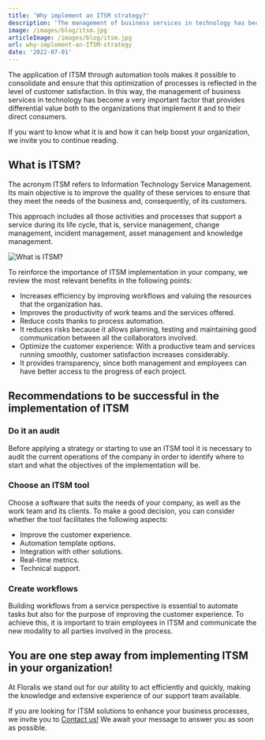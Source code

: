 ```yaml
---
title: 'Why implement an ITSM strategy?'
description: 'The management of business services in technology has become a very important factor that provides differential value both to the organizations that implement it and to their direct consumers'
image: /images/blog/itsm.jpg
articleImage: /images/blog/itsm.jpg
url: why-implement-an-ITSM-strategy
date: '2022-07-01'
---
```


The application of ITSM through automation tools makes it possible to consolidate and ensure that this optimization of processes is reflected in the level of customer satisfaction. In this way, the management of business services in technology has become a very important factor that provides differential value both to the organizations that implement it and to their direct consumers.

If you want to know what it is and how it can help boost your organization, we invite you to continue reading.

## What is ITSM?

The acronym ITSM refers to Information Technology Service Management. Its main objective is to improve the quality of these services to ensure that they meet the needs of the business and, consequently, of its customers.

This approach includes all those activities and processes that support a service during its life cycle, that is, service management, change management, incident management, asset management and knowledge management.

![What is ITSM?](/images/blog/itsm-banner.png)

To reinforce the importance of ITSM implementation in your company, we review the most relevant benefits in the following points:

-   Increases efficiency by improving workflows and valuing the resources that the organization has.
-   Improves the productivity of work teams and the services offered.
-   Reduce costs thanks to process automation.
-   It reduces risks because it allows planning, testing and maintaining good communication between all the collaborators involved.
-   Optimize the customer experience: With a productive team and services running smoothly, customer satisfaction increases considerably.
-   It provides transparency, since both management and employees can have better access to the progress of each project.

## Recommendations to be successful in the implementation of ITSM

### Do it an audit

Before applying a strategy or starting to use an ITSM tool it is necessary to audit the current operations of the company in order to identify where to start and what the objectives of the implementation will be.

### Choose an ITSM tool

Choose a software that suits the needs of your company, as well as the work team and its clients. To make a good decision, you can consider whether the tool facilitates the following aspects:

-   Improve the customer experience.
-   Automation template options.
-   Integration with other solutions.
-   Real-time metrics.
-   Technical support.

### Create workflows

Building workflows from a service perspective is essential to automate tasks but also for the purpose of improving the customer experience. To achieve this, it is important to train employees in ITSM and communicate the new modality to all parties involved in the process.

## You are one step away from implementing ITSM in your organization!

At Floralis we stand out for our ability to act efficiently and quickly, making the knowledge and extensive experience of our support team available.

If you are looking for ITSM solutions to enhance your business processes, we invite you to [Contact us!](https://floralisgenerica.com/) We await your message to answer you as soon as possible.
